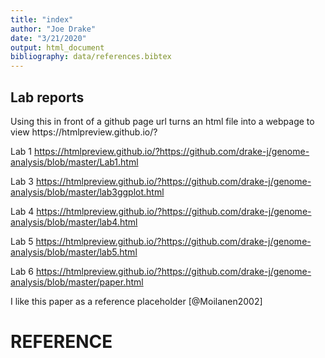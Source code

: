 ```yaml
---
title: "index"
author: "Joe Drake"
date: "3/21/2020"
output: html_document
bibliography: data/references.bibtex
---
```


## Lab reports
Using this in front of a github page url turns an html file into a webpage to view
https://htmlpreview.github.io/?

Lab 1
<https://htmlpreview.github.io/?https://github.com/drake-j/genome-analysis/blob/master/Lab1.html>

Lab 3
<https://htmlpreview.github.io/?https://github.com/drake-j/genome-analysis/blob/master/lab3ggplot.html>

Lab 4
<https://htmlpreview.github.io/?https://github.com/drake-j/genome-analysis/blob/master/lab4.html>

Lab 5
<https://htmlpreview.github.io/?https://github.com/drake-j/genome-analysis/blob/master/lab5.html>

Lab 6
<https://htmlpreview.github.io/?https://github.com/drake-j/genome-analysis/blob/master/paper.html>

I like this paper as a reference placeholder [@Moilanen2002]

# REFERENCE
